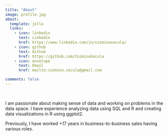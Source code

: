 ```yaml
---
title: "About"
image: profile.jpg
about:
  template: jolla
  links: 
    - icon: linkedin
      text: Linkedin
      href: https://www.linkedin.com/in/cozminasecula/
    - icon: github
      text: Github
      href: https://github.com/CozminaSecula
    - icon: envelope
      text: Email
      href: mailto:cozmina.secula@gmail.com

comments: false
---
```


<br>

I am passionate about making sense of data and working on problems in the data space. I have experience analyzing data using SQL and R and creating data visualizations in R using ggplot2.

Previously, I have worked +17 years in business-to-business sales having various roles.
